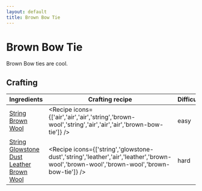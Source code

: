 ```yaml
---
layout: default
title: Brown Bow Tie
---
```



Brown Bow Tie
===================

Brown Bow ties are cool.

## Crafting

| Ingredients | Crafting recipe | Difficulty |
| ----------- | --------------- | ------------- |
| [String](https://minecraft.wiki/w/String)<br/>[Brown Wool](https://minecraft.wiki/w/Brown_Wool) | <Recipe icons={['air','air','air','string','brown-wool','string','air','air','air','brown-bow-tie']} /> | easy |
| [String](https://minecraft.wiki/w/String)<br/>[Glowstone Dust](https://minecraft.wiki/w/Glowstone_Dust)<br/>[Leather](https://minecraft.wiki/w/Leather)<br/>[Brown Wool](https://minecraft.wiki/w/Brown_Wool) | <Recipe icons={['string','glowstone-dust','string','leather','air','leather','brown-wool','brown-wool','brown-wool','brown-bow-tie']} /> | hard |

